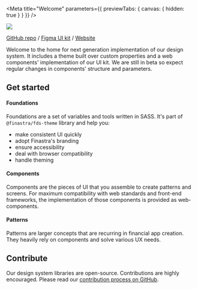
<Meta title="Welcome"
  parameters={{
    previewTabs: {
      canvas: { hidden: true }
    }
  }}
/>

<img src={img} />

[GitHub repo](https://github.com/Finastra/finastra-design-system) /
[Figma UI kit](https://www.figma.com/community/file/982657631921263317) /
[Website](https://design.fusionfabric.cloud)

Welcome to the home for next generation implementation of our design system.
It includes a theme built over custom properties and a web components' implementation of our UI kit.
We are still in beta so expect regular changes in components' structure and parameters.

## Get started

#### Foundations

Foundations are a set of variables and tools written in SASS.
It's part of `@finastra/fds-theme` library and help you:
- make consistent UI quickly
- adopt Finastra's branding
- ensure accessibility
- deal with browser compatibility
- handle theming

#### Components

Components are the pieces of UI that you assemble to create patterns and screens. For maximum compatibility with web standards and front-end frameworks, the implementation of those components is provided as web-components.

#### Patterns

Patterns are larger concepts that are recurring in financial app creation. They heavily rely on components and solve various UX needs.

## Contribute

Our design system libraries are open-source. Contributions are highly encouraged. Please read our [contribution process on GitHub](https://github.com/Finastra/finastra-design-system/blob/master/CONTRIBUTING.md).